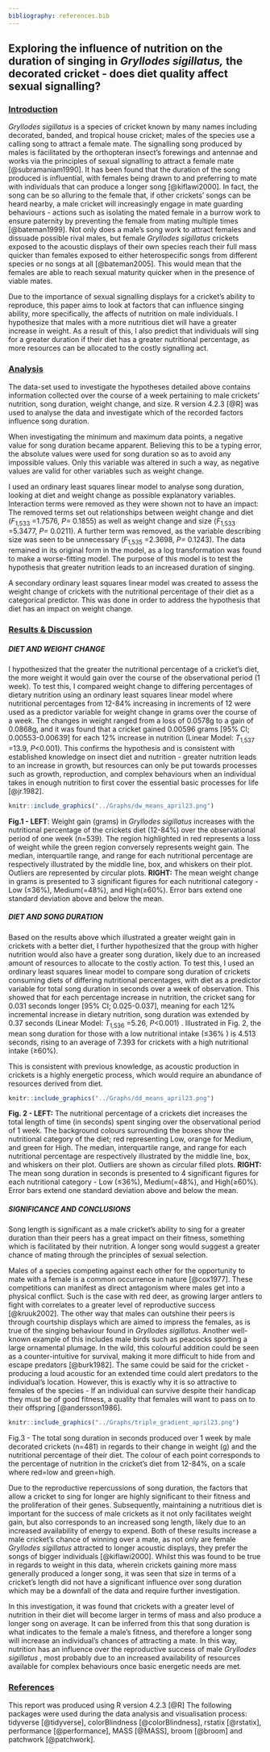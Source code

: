 ```yaml
---
bibliography: references.bib
---
```


## **Exploring the influence of nutrition on the duration of singing in *Gryllodes sigillatus,* the decorated cricket - does diet quality affect sexual signalling?**

### [**Introduction**]{.underline}

*Gryllodes sigillatus* is a species of cricket known by many names including decorated, banded, and tropical house cricket; males of the species use a calling song to attract a female mate. The signalling song produced by males is facilitated by the orthopteran insect's forewings and antennae and works via the principles of sexual signalling to attract a female mate [@subramaniam1990]. It has been found that the duration of the song produced is influential, with females being drawn to and preferring to mate with individuals that can produce a longer song [@kiflawi2000]. In fact, the song can be so alluring to the female that, if other crickets' songs can be heard nearby, a male cricket will increasingly engage in mate guarding behaviours - actions such as isolating the mated female in a burrow work to ensure paternity by preventing the female from mating multiple times [@bateman1999]. Not only does a male's song work to attract females and dissuade possible rival males, but female *Gryllodes sigillatus* crickets exposed to the acoustic displays of their own species reach their full mass quicker than females exposed to either heterospecific songs from different species or no songs at all [@bateman2005]. This would mean that the females are able to reach sexual maturity quicker when in the presence of viable mates.

Due to the importance of sexual signalling displays for a cricket's ability to reproduce, this paper aims to look at factors that can influence singing ability, more specifically, the affects of nutrition on male individuals. I hypothesize that males with a more nutritious diet will have a greater increase in weight. As a result of this, I also predict that individuals will sing for a greater duration if their diet has a greater nutritional percentage, as more resources can be allocated to the costly signalling act.

### [**Analysis**]{.underline}

The data-set used to investigate the hypotheses detailed above contains information collected over the course of a week pertaining to male crickets' nutrition, song duration, weight change, and size. R version 4.2.3 [@R] was used to analyse the data and investigate which of the recorded factors influence song duration.

When investigating the minimum and maximum data points, a negative value for song duration became apparent. Believing this to be a typing error, the absolute values were used for song duration so as to avoid any impossible values. Only this variable was altered in such a way, as negative values are valid for other variables such as weight change.

I used an ordinary least squares linear model to analyse song duration, looking at diet and weight change as possible explanatory variables. Interaction terms were removed as they were shown not to have an impact: The removed terms set out relationships between weight change and diet (*F*~1,533~ =1.7576, *P=* 0.1855) as well as weight change and size (*F*~1,533~ =5.3477, *P=* 0.0211). A further term was removed, as the variable describing size was seen to be unnecessary (*F*~1,535~ =2.3698, *P=* 0.1243). The data remained in its original form in the model, as a log transformation was found to make a worse-fitting model. The purpose of this model is to test the hypothesis that greater nutrition leads to an increased duration of singing.

A secondary ordinary least squares linear model was created to assess the weight change of crickets with the nutritional percentage of their diet as a categorical predictor. This was done in order to address the hypothesis that diet has an impact on weight change.

### [**Results & Discussion**]{.underline}

##### **DIET AND WEIGHT CHANGE**

I hypothesized that the greater the nutritional percentage of a cricket's diet, the more weight it would gain over the course of the observational period (1 week). To test this, I compared weight change to differing percentages of dietary nutrition using an ordinary least squares linear model where nutritional percentages from 12-84% increasing in increments of 12 were used as a predictor variable for weight change in grams over the course of a week. The changes in weight ranged from a loss of 0.0578g to a gain of 0.0868g, and it was found that a cricket gained 0.00596 grams [95% CI; 0.00553-0.00639] for each 12% increase in nutrition (Linear Model: *T*~1,537~ =13.9, *P*\<0.001). This confirms the hypothesis and is consistent with established knowledge on insect diet and nutrition - greater nutrition leads to an increase in growth, but resources can only be put towards processes such as growth, reproduction, and complex behaviours when an individual takes in enough nutrition to first cover the essential basic processes for life [@jr.1982].

```r
knitr::include_graphics("../Graphs/dw_means_april23.png")

```

**Fig.1 - LEFT**: Weight gain (grams) in *Gryllodes sigillatus* increases with the nutritional percentage of the crickets diet (12-84%) over the observational period of one week (n=539). The region highlighted in red represents a loss of weight while the green region conversely represents weight gain. The median, interquartile range, and range for each nutritional percentage are respectively illustrated by the middle line, box, and whiskers on their plot. Outliers are represented by circular plots. **RIGHT:** The mean weight change in grams is presented to 3 significant figures for each nutritional category - Low (≤36%), Medium(=48%), and High(≥60%). Error bars extend one standard deviation above and below the mean.

##### **DIET AND SONG DURATION**

Based on the results above which illustrated a greater weight gain in crickets with a better diet, I further hypothesized that the group with higher nutrition would also have a greater song duration, likely due to an increased amount of resources to allocate to the costly action. To test this, I used an ordinary least squares linear model to compare song duration of crickets consuming diets of differing nutritional percentages, with diet as a predictor variable for total song duration in seconds over a week of observation. This showed that for each percentage increase in nutrition, the cricket sang for 0.031 seconds longer [95% CI; 0.025-0.037], meaning for each 12% incremental increase in dietary nutrition, song duration was extended by 0.37 seconds (Linear Model: *T*~1,536~ =5.26, *P*\<0.001) . Illustrated in Fig. 2, the mean song duration for those with a low nutritional intake (≤36% ) is 4.513 seconds, rising to an average of 7.393 for crickets with a high nutritional intake (≥60%).

This is consistent with previous knowledge, as acoustic production in crickets is a highly energetic process, which would require an abundance of resources derived from diet.

```r
knitr::include_graphics("../Graphs/dd_means_april23.png")

```

**Fig. 2 - LEFT:** The nutritional percentage of a crickets diet increases the total length of time (in seconds) spent singing over the observational period of 1 week. The background colours surrounding the boxes show the nutritional category of the diet; red representing Low, orange for Medium, and green for High. The median, interquartile range, and range for each nutritional percentage are respectively illustrated by the middle line, box, and whiskers on their plot. Outliers are shown as circular filled plots. **RIGHT:** The mean song duration in seconds is presented to 4 significant figures for each nutritional category - Low (≤36%), Medium(=48%), and High(≥60%). Error bars extend one standard deviation above and below the mean.

##### **SIGNIFICANCE AND CONCLUSIONS**

Song length is significant as a male cricket's ability to sing for a greater duration than their peers has a great impact on their fitness, something which is facilitated by their nutrition. A longer song would suggest a greater chance of mating through the principles of sexual selection.

Males of a species competing against each other for the opportunity to mate with a female is a common occurrence in nature [@cox1977]. These competitions can manifest as direct antagonism where males get into a physical conflict. Such is the case with red deer, as growing larger antlers to fight with correlates to a greater level of reproductive success [@kruuk2002]. The other way that males can outshine their peers is through courtship displays which are aimed to impress the females, as is true of the singing behaviour found in *Gryllodes sigillatus*. Another well-known example of this includes male birds such as peacocks sporting a large ornamental plumage. In the wild, this colourful addition could be seen as a counter-intuitive for survival, making it more difficult to hide from and escape predators [@burk1982]. The same could be said for the cricket - producing a loud acoustic for an extended time could alert predators to the individual's location. However, this is exactly why it is so attractive to females of the species - If an individual can survive despite their handicap they must be of good fitness, a quality that females will want to pass on to their offspring [@andersson1986].

```r
knitr::include_graphics("../Graphs/triple_gradient_april23.png")

```

Fig.3 - The total song duration in seconds produced over 1 week by male decorated crickets (n=481) in regards to their change in weight (g) and the nutritional percentage of their diet. The colour of each point corresponds to the percentage of nutrition in the cricket's diet from 12-84%, on a scale where red=low and green=high.

Due to the reproductive repercussions of song duration, the factors that allow a cricket to sing for longer are highly significant to their fitness and the proliferation of their genes. Subsequently, maintaining a nutritious diet is important for the success of male crickets as it not only facilitates weight gain, but also corresponds to an increased song length, likely due to an increased availability of energy to expend. Both of these results increase a male cricket's chance of winning over a mate, as not only are female *Gryllodes sigillatus* attracted to longer acoustic displays, they prefer the songs of bigger individuals [@kiflawi2000]. Whilst this was found to be true in regards to weight in this data, wherein crickets gaining more mass generally produced a longer song, it was seen that size in terms of a cricket's length did not have a significant influence over song duration which may be a downfall of the data and require further investigation.

In this investigation, it was found that crickets with a greater level of nutrition in their diet will become larger in terms of mass and also produce a longer song on average. It can be inferred from this that song duration is what indicates to the female a male's fitness, and therefore a longer song will increase an individual's chances of attracting a mate. In this way, nutrition has an influence over the reproductive success of male *Gryllodes sigillatus* , most probably due to an increased availability of resources available for complex behaviours once basic energetic needs are met*.*

### [**References**]{.underline}

This report was produced using R version 4.2.3 [@R] The following packages were used during the data analysis and visualisation process: tidyverse [@tidyverse], colorBlindness [@colorBlindness], rstatix [@rstatix], performance [@performance], MASS [@MASS], broom [@broom] and patchwork [@patchwork].
